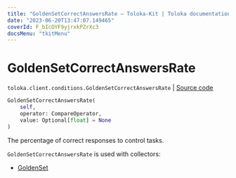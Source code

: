 ```yaml
---
title: "GoldenSetCorrectAnswersRate — Toloka-Kit | Toloka documentation"
date: "2023-06-20T13:47:07.149465"
coverId: F_bIcOYF9yjrxkPZrXc3
docsMenu: "tkitMenu"
---
```


# GoldenSetCorrectAnswersRate

`toloka.client.conditions.GoldenSetCorrectAnswersRate` | [Source code](https://github.com/Toloka/toloka-kit/blob/v1.2.0/src/client/conditions.py#L197)

```python
GoldenSetCorrectAnswersRate(
    self,
    operator: CompareOperator,
    value: Optional[float] = None
)
```

The percentage of correct responses to control tasks.

`GoldenSetCorrectAnswersRate` is used with collectors:
- [GoldenSet](/docs/toloka-kit/reference/toloka.client.collectors.GoldenSet)
